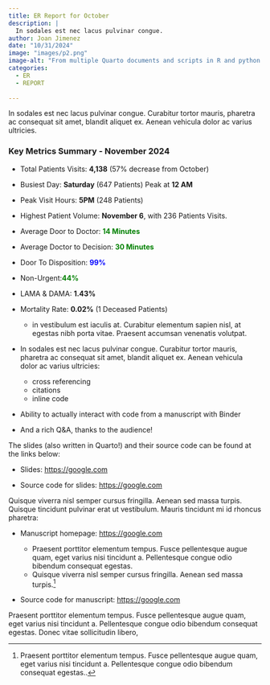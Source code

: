 ```yaml
---
title: ER Report for October
description: |
  In sodales est nec lacus pulvinar congue. 
author: Joan Jimenez
date: "10/31/2024"
image: "images/p2.png"
image-alt: "From multiple Quarto documents and scripts in R and python to PDF or Word output."
categories:
  - ER
  - REPORT
  
---
```


In sodales est nec lacus pulvinar congue. Curabitur tortor mauris, pharetra ac consequat sit amet, blandit aliquet ex. Aenean vehicula dolor ac varius ultricies.



### Key Metrics Summary - November 2024

- Total Patients Visits: **4,138** (57% decrease from October)
- Busiest Day: **Saturday** (647 Patients) Peak at **12 AM**
- Peak Visit Hours: **5PM** (248 Patients)
- Highest Patient Volume: **November 6**, with 236 Patients Visits.
- Average Door to Doctor: <span style="color: green;font-weight: bold;">14 Minutes</span>
- Average Doctor to Decision: <span style="color: green;font-weight: bold;">30 Minutes</span>
- Door To Disposition: <span style="color: blue;font-weight: bold;">99%</span> 
- Non-Urgent:<span style="color: green; font-weight: bold;">44%</span>
- LAMA & DAMA: **1.43%**
- Mortality Rate: **0.02%** (1 Deceased Patients)

    -   in vestibulum est iaculis at. Curabitur elementum sapien nisl, at egestas nibh porta vitae. Praesent accumsan venenatis volutpat. 
    
-  In sodales est nec lacus pulvinar congue. Curabitur tortor mauris, pharetra ac consequat sit amet, blandit aliquet ex. Aenean vehicula dolor ac varius ultricies:

    -   cross referencing
    -   citations
    -   inline code

-   Ability to actually interact with code from a manuscript with Binder

-   And a rich Q&A, thanks to the audience!

The slides (also written in Quarto!) and their source code can be found at the links below:

-   Slides: <https://google.com>

-   Source code for slides: <https://google.com>

Quisque viverra nisl semper cursus fringilla. Aenean sed massa turpis. Quisque tincidunt pulvinar erat ut vestibulum. Mauris tincidunt mi id rhoncus pharetra:

-   Manuscript homepage: <https://google.com>

    -   Praesent porttitor elementum tempus. Fusce pellentesque augue quam, eget varius nisi tincidunt a. Pellentesque congue odio bibendum consequat egestas.
    -   Quisque viverra nisl semper cursus fringilla. Aenean sed massa turpis.[^3]

-   Source code for manuscript: <https://google.com>

Praesent porttitor elementum tempus. Fusce pellentesque augue quam, eget varius nisi tincidunt a. Pellentesque congue odio bibendum consequat egestas. Donec vitae sollicitudin libero,

[^1]: Quisque viverra nisl semper cursus fringilla.!

[^2]: Huge thanks to [Joan Jimenez](https://google.com) who pointed me to this report as well as the cases that contains details from the report ([**ER**](https://google.com) and shared some starter code with me.

[^3]: Praesent porttitor elementum tempus. Fusce pellentesque augue quam, eget varius nisi tincidunt a. Pellentesque congue odio bibendum consequat egestas..

